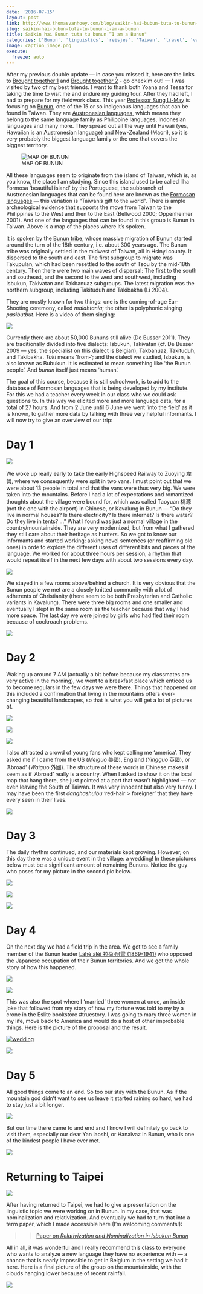 ```yaml
---
date: '2016-07-15'
layout: post
link: http://www.thomasvanhoey.com/blog/saikin-hai-bubun-tuta-tu-bunun-i-am-a-bunun
slug: saikin-hai-bubun-tuta-tu-bunun-i-am-a-bunun
title: Saikin hai Bunun tuta tu bunun “I am a Bunun"
categories: ['Bunun', 'linguistics', 'reisjes', 'Taiwan', 'travel', 'vakantie']
image: caption_image.png
execute:
  freeze: auto
---
```


After my previous double update — in case you missed it, here are the links to [Brought together 1](http://www.thomasvanhoey.com/belgie/brought-together-1) and [Brought together 2](http://www.thomasvanhoey.com/blog/brought-together-2) - go check’m out! — I was visited by two of my best friends. I want to thank both Yoana and Tessa for taking the time to visit me and endure my guiding tour. After they had left, I had to prepare for my fieldwork class. This year [Professor Sung Li-May](http://homepage.ntu.edu.tw/~gilntu/Faculty/Li-May_Sung.html) is focusing on [Bunun](https://en.wikipedia.org/wiki/Bunun_language), one of the 15 or so indigenous languages that can be found in Taiwan. They are [Austronesian languages](https://en.wikipedia.org/wiki/Austronesian_languages), which means they belong to the same language family as Philippine languages, Indonesian languages and many more. They spread out all the way until Hawaii (yes, Hawaiian is an Austronesian language) and New-Zealand (Maori), so it is very probably the biggest language family or the one that covers the biggest territory.





![MAP OF BUNUN](https://upload.wikimedia.org/wikipedia/commons/b/bf/Formosan_languages_2008.png)





All these languages seem to originate from the island of Taiwan, which is, as you know, the place I am studying. Since this island used to be called Ilha Formosa ‘beautiful island’ by the Portuguese, the subbranch of Austronesian languages that can be found here are known as the [Formosan languages](https://en.wikipedia.org/wiki/Formosan_languages) — this variation is “Taiwan’s gift to the world”. There is ample archeological evidence that supports the move from Taiwan to the Philippines to the West and then to the East (Bellwood 2000; Oppenheimer 2001). And one of the languages that can be found in this group is Bunun in Taiwan. Above is a map of the places where it’s spoken.





It is spoken by the [Bunun tribe](https://en.wikipedia.org/wiki/Bunun_people), whose massive migration of Bunun started around the turn of the 18th century, i.e. about 300 years ago. The Bunun tribe was originally settled in the midwest of Taiwan, all in Hsinyi county. It dispersed to the south and east. The first subgroup to migrate was Takupulan, which had been resettled to the south of Tsou by the mid-18th century. Then there were two main waves of dispersal: The first to the south and southeast, and the second to the west and southwest, including Isbukun, Takivatan and Takbanuaz subgroups. The latest migration was the northern subgroup, including Takituduh and Takibakha (Li 2004).





They are mostly known for two things: one is the coming-of-age Ear-Shooting ceremony, called _malahtania_; the other is polyphonic singing _pasibutbut_. Here is a video of them singing:







[![ ](https://c1.staticflickr.com/8/7436/27560967736_4c920f9bbc_z.jpg)](https://www.flickr.com/photos/86097314@N03/27560967736/in/album-72157670400401671/)





Currently there are about 50,000 Bununs still alive (De Busser 2011). They are traditionally divided into five dialects: Isbukun, Takivatan (cf. De Busser 2009 — yes, the specialist on this dialect is Belgian), Takbanuaz, Takituduh, and Takibakha. _Taki_ means ‘from-‘; and the dialect we studied, Isbukun, is also known as Bubukun. It is estimated to mean something like ‘the Bunun people’. And _bunun_ itself just means ‘human’.





The goal of this course, because it is still schoolwork, is to add to the database of Formosan languages that is being developed by my institute. For this we had a teacher every week in our class who we could ask questions to. In this way we elicited more and more language data, for a total of 27 hours. And from 2 June until 6 June we went 'into the field’ as it is known, to gather more data by talking with three very helpful informants. I will now try to give an overview of our trip:





# Day 1





[![ ](https://c1.staticflickr.com/8/7339/27495950152_71b59523c0_z.jpg)](https://www.flickr.com/photos/86097314@N03/27495950152/in/album-72157670400401671/)





We woke up really early to take the early Highspeed Railway to Zuoying 左營, where we consequently were split in two vans. I must point out that we were about 13 people in total and that the vans were thus very big. We were taken into the mountains. Before I had a lot of expectations and romantized thoughts about the village were bound for, which was called Taoyuan 桃源 (not the one with the airport) in Chinese, or Kavalung in Bunun — “Do they live in normal houses? Is there electricity? Is there internet? Is there water? Do they live in tents? …” What I found was just a normal village in the country/mountainside. They are very modernized, but from what I gathered they still care about their heritage as hunters. So we got to know our informants and started working: asking novel sentences (or reaffirming old ones) in orde to explore the different uses of different bits and pieces of the language. We worked for about three hours per session, a rhythm that would repeat itself in the next few days with about two sessions every day.





[![ ](https://c7.staticflickr.com/8/7633/27561058366_f9e14d2590_z.jpg)](https://www.flickr.com/photos/86097314@N03/27561058366/in/album-72157670400401671/)





We stayed in a few rooms above/behind a church. It is very obvious that the Bunun people we met are a closely knitted community with a lot of adherents of Christianity (there seem to be both Presbyterian and Catholic variants in Kavalung). There were three big rooms and one smaller and eventually I slept in the same room as the teacher because that way I had more space. The last day we were joined by girls who had fled their room because of cockroach problems.





[![ ](https://c5.staticflickr.com/8/7340/27318061980_3b6ace82e5_z.jpg)](https://www.flickr.com/photos/86097314@N03/27318061980/in/album-72157670400401671/)





# Day 2





Waking up around 7 AM (actually a bit before because my classmates are very active in the morning), we went to a breakfast place which enticed us to become regulars in the few days we were there. Things that happened on this included a confirmation that living in the mountains offers ever-changing beautiful landscapes, so that is what you will get a lot of pictures of.





[![ ](https://c5.staticflickr.com/8/7501/27318099060_d205e06ac1_z.jpg)](https://www.flickr.com/photos/86097314@N03/27318099060/in/album-72157670400401671/)





[![ ](https://c7.staticflickr.com/8/7536/27318104110_9c27031535_z.jpg)](https://www.flickr.com/photos/86097314@N03/27318104110/in/album-72157670400401671/)





[![ ](https://c5.staticflickr.com/8/7564/27318119820_63181229b8_z.jpg)](https://www.flickr.com/photos/86097314@N03/27318119820/in/album-72157670400401671/)





I also attracted a crowd of young fans who kept calling me ‘america’. They asked me if I came from the US (_Meiguo_ 美國), England (_Yingguo_ 英國), or ‘Abroad’ (_Waiguo_ 外國). The structure of these words in Chinese makes it seem as if ‘Abroad’ really is a country. When I asked to show it on the local map that hang there, she just pointed at a part that wasn’t highlighted — not even leaving the South of Taiwan. It was very innocent but also very funny. I may have been the first _danghashulbu_ ‘red-hair > foreigner’ that they have every seen in their lives.





[![ ](https://c1.staticflickr.com/8/7747/27581569776_b6d6ebc219_z.jpg)](https://www.flickr.com/photos/86097314@N03/27581569776/in/album-72157670400401671/)





# Day 3





The daily rhythm continued, and our materials kept growing. However, on this day there was a unique event in the village: a wedding! In these pictures below must be a significant amount of remaining Bununs. Notice the guy who poses for my picture in the second pic below.





[![ ](https://c5.staticflickr.com/8/7295/27318128780_a34e90125e_z.jpg)](https://www.flickr.com/photos/86097314@N03/27318128780/in/album-72157670400401671/)





[![ ](https://c8.staticflickr.com/8/7379/26986329943_2357a553a7_z.jpg)](https://www.flickr.com/photos/86097314@N03/26986329943/in/album-72157670400401671/)





[![ ](https://c8.staticflickr.com/8/7456/27595148335_25627a9f38_z.jpg)](https://www.flickr.com/photos/86097314@N03/27595148335/in/album-72157670400401671/)





# Day 4





On the next day we had a field trip in the area. We got to see a family member of the Bunun leader [Lāhè āléi 拉荷·阿雷 (1869-1941)](https://zh.wikipedia.org/wiki/%E6%8B%89%E8%8D%B7%C2%B7%E9%98%BF%E9%9B%B7) who opposed the Japanese occupation of their Bunun territories. And we got the whole story of how this happened.





[![ ](https://c8.staticflickr.com/8/7302/27522470271_17c674326b_z.jpg)](https://www.flickr.com/photos/86097314@N03/27522470271/in/album-72157670400401671/)





[![ ](https://c7.staticflickr.com/8/7179/27560997086_72f9e74489_z.jpg)](https://www.flickr.com/photos/86097314@N03/27560997086/in/album-72157670400401671/)





This was also the spot where I 'married' three women at once, an inside joke that followed from my story of how my fortune was told to my by a crone in the Eslite bookstore #truestory. I was going to mary three women in my life, move back to America and would do a host of other improbable things. Here is the picture of the proposal and the result.





[![wedding](https://c7.staticflickr.com/9/8602/28042947990_192ea0621d_z.jpg)](https://www.flickr.com/photos/86097314@N03/28042947990/in/album-72157670400401671/)





[![ ](https://c1.staticflickr.com/8/7382/26984907104_999e5677aa_z.jpg)](https://www.flickr.com/photos/86097314@N03/26984907104/in/album-72157670400401671/)





# Day 5





All good things come to an end. So too our stay with the Bunun. As if the mountain god didn't want to see us leave it started raining so hard, we had to stay just a bit longer.





[![ ](https://c5.staticflickr.com/8/7336/27495833652_455f69a75a_z.jpg)](https://www.flickr.com/photos/86097314@N03/27495833652/in/album-72157670400401671/)





But our time there came to and end and I know I will definitely go back to visit them, especially our dear Yan laoshi, or Hanaivaz in Bunun, who is one of the kindest people I have ever met.





[![ ](https://c1.staticflickr.com/8/7440/27581568936_b80c9bd3d6_z.jpg)](https://www.flickr.com/photos/86097314@N03/27581568936/in/album-72157670400401671/)





# Returning to Taipei





[![ ](https://c6.staticflickr.com/8/7439/27595082325_4cb8ab1324_z.jpg)](https://www.flickr.com/photos/86097314@N03/27595082325/in/album-72157670400401671/)





After having returned to Taipei, we had to give a presentation on the linguistic topic we were working on in Bunun. In my case, that was nominalization and relativization. And eventually we had to turn that into a term paper, which I made accessible here (I'm welcoming comments!):





<blockquote>
  
> 
> [Paper on _Relativization and Nominalization in Isbukun Bunun_](https://www.academia.edu/26868670/Relativization_and_Nominalization_in_Isbukun_Bunun)
> 
> 
</blockquote>





All in all, it was wonderful and I really recommend this class to everyone who wants to analyze a new language they have no experience with — a chance that is nearly impossible to get in Belgium in the setting we had it here. Here is a final picture of the group on the mountainside, with the clouds hanging lower because of recent rainfall.





[![ ](https://c5.staticflickr.com/8/7344/27581568436_9b64219eae_z.jpg)](https://www.flickr.com/photos/86097314@N03/27581568436/in/album-72157670400401671/)



